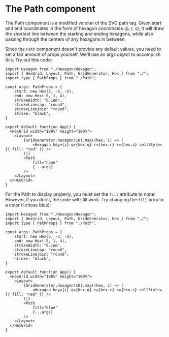 
<Meta title="Getting Started/Using Path" />

# The Path component

The Path component is a modified version of the SVG path tag.  Given start and end coordinates in 
the form of hexagon coordinates (q, r, s), it will draw the shortest line between the starting 
and ending hexagons, while also passing through the centers of any hexagons in between.

Since the `Path` component doesn't provide any default values, you need to set a fair amount of 
props yourself.  We'll use an args object to accomplish this.  Try out this code:

```tsx
import Hexagon from "./Hexagon/Hexagon";
import { HexGrid, Layout, Path, GridGenerator, Hex } from "./";
import type { PathProps } from "./Path";

const args: PathProps = {
    start: new Hex(5, -3, -2),
    end: new Hex(-5, 1, 4),
    strokeWidth: "0.1em",
    strokeLinecap: "round",
    strokeLinejoin: "round",
    stroke: "black",
}

export default function App() {
  <HexGrid width="100%" height="100%">
    <Layout>
        {GridGenerator.hexagon(10).map((hex, i) => (
            <Hexagon key={i} q={hex.q} r={hex.r} s={hex.s} cellStyle={{ fill: "red" }} />
        ))}
        <Path
            fill="none"
            {...args}
        />
    </Layout>
  </HexGrid>
}
```

<Story of={PathStory.Default} />

For the Path to display properly, you must set the `fill` attribute to none!  However, if you don't,
the code will still work.  Try changing the `fill` prop to a color (I chose blue):   
```tsx
import Hexagon from "./Hexagon/Hexagon";
import { HexGrid, Layout, Path, GridGenerator, Hex } from "./";
import type { PathProps } from "./Path";

const args: PathProps = {
    start: new Hex(5, -3, -2),
    end: new Hex(-5, 1, 4),
    strokeWidth: "0.1em",
    strokeLinecap: "round",
    strokeLinejoin: "round",
    stroke: "black",
}

export default function App() {
  <HexGrid width="100%" height="100%">
    <Layout>
        {GridGenerator.hexagon(10).map((hex, i) => (
            <Hexagon key={i} q={hex.q} r={hex.r} s={hex.s} cellStyle={{ fill: "red" }} />
        ))}
        <Path
            fill="blue"
            {...args}
        />
    </Layout>
  </HexGrid>
}
```

<Story of={PathStory.FillTrue} />